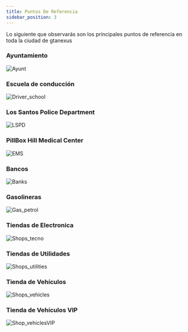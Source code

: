 ```yaml
---
title: Puntos De Referencia
sidebar_position: 3
---
```


Lo siguiente que observarás son los principales puntos de referencia en toda la ciudad de gtanexus
### Ayuntamiento
![Ayunt](https://cdn.discordapp.com/attachments/1187993860329189436/1194425376206753883/refer_ayuntamiento.png?ex=65b04e51&is=659dd951&hm=d03bff7a75dc4354aff18e04c322fdac7f0b7a9f0ad9f8afec872f6a49e57548&)

### Escuela de conducción
![Driver_school](https://cdn.discordapp.com/attachments/1187993860329189436/1194524272731902023/refer_driver.png?ex=65b0aa6b&is=659e356b&hm=0856c24266fa496fcfc17c87141668a680c0af8dc6c8da88045996b83a00d766&)
<!-- ![Craft]()
Crafting -->
### Los Santos Police Department
![LSPD](https://cdn.discordapp.com/attachments/1187993860329189436/1194442558722547802/refer_policesta.png?ex=65b05e51&is=659de951&hm=8c0ea8fdbb072a83bd3de9a4dabb3cf973fc55ecfee3045070da6e38e221350d&)

### PillBox Hill Medical Center
![EMS](https://cdn.discordapp.com/attachments/1187993860329189436/1194442558227611798/refer_medicalcenter.png?ex=65b05e51&is=659de951&hm=0c601c9df22207de33fa8ddd35aa5719164940a5bc8f7a84aab51073b311cfdf&)

### Bancos
![Banks](https://cdn.discordapp.com/attachments/1187993860329189436/1194535493048733706/refer_banks.png?ex=65b0b4de&is=659e3fde&hm=f8d1e6f94c2149f8420e18be751e7270e2794a474044b5b632a1e0f1ec818fe8&)

### Gasolineras
![Gas_petrol](https://cdn.discordapp.com/attachments/1187993860329189436/1194442557590097930/refer_gas.png?ex=65b05e51&is=659de951&hm=58932be0c375dfc56f8a342c13d79df915f62700038f7f1c4904e163fb83f274&)

### Tiendas de Electronica
![Shops_tecno](https://cdn.discordapp.com/attachments/1187993860329189436/1194524274405408869/refer_tec.png?ex=65b0aa6c&is=659e356c&hm=c801503b134a1182d048eadcd7bdd119b61cb952846e8ecb96569f0e5a8c13a5&)

### Tiendas de Utilidades
![Shops_utilities](https://cdn.discordapp.com/attachments/1187993860329189436/1194535134859374682/refer_utilities.png?ex=65b0b489&is=659e3f89&hm=cf53e8317c801f41101ab9130723263d1f4e7a00be4f0a3389fd8cb54501a04e&)

### Tienda de Vehículos
![Shops_vehicles](https://cdn.discordapp.com/attachments/1187993860329189436/1194524275428839495/refer_cars.png?ex=65b0aa6c&is=659e356c&hm=302c18ce880be43296c07e0071ac9b82be67e837ec49a3da33fe7db62a1d5d6e&)

### Tienda de Vehículos VIP
![Shop_vehiclesVIP](https://cdn.discordapp.com/attachments/1187993860329189436/1194524272312455206/refer_carsvip.png?ex=65b0aa6b&is=659e356b&hm=36f4781502d22aaa7b2e53e01a5e9b11d3634479c810d415f824100a09822438&)

<!-- ![Bowling]() -->
<!-- - Bolera -->
<!-- ### Armería -->
<!-- ![Armery]() -->





<!-- :::caution MODIFICACIONES EN PUNTOS DE REFERENCIA
Muy pronto estará disponible el material visual ;)
::: -->